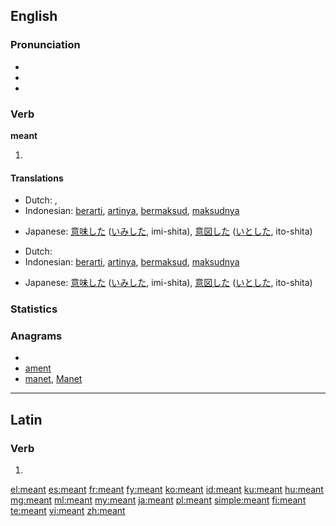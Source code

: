 ==English==

===Pronunciation===
* {{IPA|/ˈmɛnt/}}
* {{audio|en-us-meant.ogg|Audio (US)}}
* {{rhymes|ɛnt}}

===Verb===
'''meant'''

# {{past of|[[mean]]}}

====Translations====
{{trans-top|simple past}}
* Dutch: {{t+|nl|meende}}, {{t+|nl|meenden}}
* Indonesian: [[arti|berarti]], [[arti|artinya]], [[maksud|bermaksud]], [[maksud|maksudnya]]
{{trans-mid}}
* Japanese: [[意味]]した ([[いみ]]した, imi-shita), [[意図]]した ([[いと]]した, ito-shita)
{{trans-bottom}}

{{trans-top|past participle}}
* Dutch: {{t+|nl|gemeend}}
* Indonesian: [[arti|berarti]], [[arti|artinya]], [[maksud|bermaksud]], [[maksud|maksudnya]]
{{trans-mid}}
* Japanese: [[意味]]した ([[いみ]]した, imi-shita), [[意図]]した ([[いと]]した, ito-shita)
{{trans-bottom}}

===Statistics===
{{rank|language|court|British|753|meant|tears|expected|considered}}

===Anagrams===
* {{alphagram|aemnt}}
* [[ament#English|ament]]
* [[manet#English|manet]], [[Manet#English|Manet]]

----

==Latin==

===Verb===
{{la-verb-form|meant}}

# {{conjugation of|[[meo#Latin|meō]]||3|p|pres|act|ind}}

[[el:meant]]
[[es:meant]]
[[fr:meant]]
[[fy:meant]]
[[ko:meant]]
[[id:meant]]
[[ku:meant]]
[[hu:meant]]
[[mg:meant]]
[[ml:meant]]
[[my:meant]]
[[ja:meant]]
[[pl:meant]]
[[simple:meant]]
[[fi:meant]]
[[te:meant]]
[[vi:meant]]
[[zh:meant]]